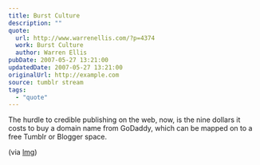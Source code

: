 ```yaml
---
title: Burst Culture
description: ""
quote:
  url: http://www.warrenellis.com/?p=4374
  work: Burst Culture
  author: Warren Ellis
pubDate: 2007-05-27 13:21:00
updatedDate: 2007-05-27 13:21:00
originalUrl: http://example.com
source: tumblr stream
tags:
  - "quote"
---
```


The hurdle to credible publishing on the web, now, is the nine dollars it costs to buy a domain name from GoDaddy, which can be mapped on to a free Tumblr or Blogger space.

(via [lmg](http://www.timemachinego.com/linkmachinego/))
